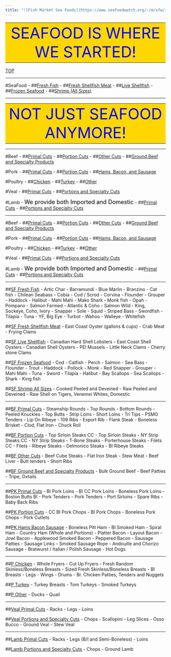 ```yaml
---
title: "![Fish Market Sea Foods](https://www.seafoodwatch.org/-/m/sfw/images/fish/website/artic%20-char.png?la=en)"
---
```

<table style="margin-left:auto; margin-right:auto; width:100%">
<tr style="text-align:center; vertical-align:bottom">
<td bgcolor=gold>
<font color=blue size=72>SEAFOOD IS WHERE WE STARTED!</font>
</td>
</tr>
</table>

<div id="backtop"><a href="#">TOP</a></div>

---

#SeaFood
- ##[Fresh Fish](#sf-fresh-fish)
- ##[Fresh Shellfish Meat](#sf-fresh-shellfish-meat)
- ##[Live Shellfish](#sf-live-shellfish)
- ##[Frozen Seafood](#sf-frozen-seafood)
- ##[Shrimp (All Sizes)](#sf-shrimp-all-sizes)

---

<table style="margin-left: auto; margin-right: auto; width: 100%">
<tr style="text-align: center">
<td bgcolor=gold>
<font color=blue size=72>NOT JUST SEAFOOD ANYMORE!</font>
</td>
</tr>
</table>

---

<div class="three-column">

#Beef
- ##[Primal Cuts](#bf-primal-cuts)
- ##[Portion Cuts](#bf-portion-cuts)
- ##[Other Cuts](#bf-other-cuts)
- ##[Ground Beef and Specialty Products](#bf-ground-beef-and-specialty-products)

#Pork
- ##[Primal Cuts](#pk-primal-cuts)
- ##[Portion Cuts](#pk-portion-cuts)
- ##[Hams, Bacon, and Sausage](#pk-hams-bacon-sausage)

#Poultry
- ##[Chicken](#p-chicken)
- ##[Turkey](#p-turkey)
- ##[Other](#p-other)

#Veal
- ##[Primal Cuts](#veal-primal-cuts)
- ##[Portions and Specialty Cuts](#veal-portions-and-specialty-cuts)

#Lamb
- <font color=black size=4>We provide both Imported and Domestic</font>
- ##[Primal Cuts](#lamb-primal-cuts)
- ##[Portions and Specialty Cuts](#lamb-portions-and-specialty-cuts)

</div>

---

#Beef
- ##[Primal Cuts](#bf-primal-cuts)
- ##[Portion Cuts](#bf-portion-cuts)
- ##[Other Cuts](#bf-other-cuts)
- ##[Ground Beef and Specialty Products](#bf-ground-beef-and-specialty-products)

#Pork
- ##[Primal Cuts](#pk-primal-cuts)
- ##[Portion Cuts](#pk-portion-cuts)
- ##[Hams, Bacon, and Sausage](#pk-hams-bacon-sausage)

#Poultry
- ##[Chicken](#p-chicken)
- ##[Turkey](#p-turkey)
- ##[Other](#p-other)

#Veal
- ##[Primal Cuts](#veal-primal-cuts)
- ##[Portions and Specialty Cuts](#veal-portions-and-specialty-cuts)

#Lamb
- <font color=black size=4>We provide both Imported and Domestic</font>
- ##[Primal Cuts](#lamb-primal-cuts)
- ##[Portions and Specialty Cuts](#lamb-portions-and-specialty-cuts)

---

##[SF Fresh Fish](#seafood)
- Artic Char
- Barramundi
- Blue Marlin
- Branzino
- Cat fish
- Chilean Seabass
- Cobia
- Cod / Scrod
- Corvina
- Flounder
- Grouper
- Haddock
- Halibut
- Mahi Mahi
- Mako Shark
- Monk fish
- Opah
- Pompano
- Salmon Farmed - Atlantic & Coho
- Salmon Wild - King, Sockeye, Coho, Ivory
- Snapper
- Sole
- Squid
- Striped Bass
- Swordfish
- Tilapia
- Tuna - YF, Big Eye
- Turbot
- Wahoo
- Walleye
- Whitefish

##[SF Fresh Shellfish Meat](#seafood)
- East Coast Oyster (gallons & cups)
- Crab Meat
- Frying Clams

##[SF Live Shellfish](#seafood)
- Canadian Hard Shell Lobsters
- East Coast Shell Oysters
- Canadian Shell Oysters
- PEI Mussels
- Little Neck Clams
- Cherry stone Clams

##[SF Frozen Seafood](#seafood)
- Cod
- Catfish
- Perch
- Salmon
- Sea Bass
- Flounder
- Trout
- Haddock
- Pollock
- Monk
- Red Snapper
- Grouper
- Mahi Mahi
- Tuna
- Sword
- Tilapia
- Halibut
- Bay Scallops
- Sea Scallops
- Shark
- King fish

##[SF Shrimp All Sizes](#seafood)
- Cooked Peeled and Deveined
- Raw Peeled and Deveined
- Raw Shell on Tigers, Venemei Whites, Domestic

---

##[BF Primal Cuts](#beef)
- Steamship Rounds
- Top Rounds
- Bottom Rounds
- Peeled Knuckles
- Top Butts
- Strip Loins
- Short Loins
- Tri Tips
- PSMO Tenders
- Lip On Ribeye
- 109 Ribs
- Export Rib
- Flank Steak
- Boneless Brisket
- Clod, Flat Iron
- Chuck Roll

##[BF Portion Cuts](#beef)
- Top Sirloin Steaks CC
- Top Sirloin Steaks
- NY Strip Steaks CC
- NY Strip Steaks
- T-Bone Steaks
- Porterhouse Steaks
- Filets CC
- Filets
- Ribeye Steaks
- Delmonico Steaks
- BI Ribeye Steaks

##[BF Other Cuts](#beef)
- Beef Cube Steaks
- Flat Iron Steak
- Stew Meat
- Beef Liver
- Butt tenders
- Short Ribs

##[BF Ground Beef and Specialty Products](#beef)
- Bulk Ground Beef
- Beef Patties
- Tripe, Oxtails

---

##[PK Primal Cuts](#pork)
- BI Pork Loins
- BI CC Pork Loins
- Boneless Pork Loins
- Boston Butts BI
- Pork Tenders
- Pork Tenders
- Port Sirloins
- Spare Ribs
- Baby Back Ribs

##[PK Portion Cuts](#pork)
- CC BI Pork Chops
- BI Pork Chops
- Boneless Pork Chops
- Pork Cutlets

##[PK Hams Bacon Sausage](#pork)
- Boneless Pitt Ham
- BI Smoked Ham
- Spiral Ham
- Country Ham (Whole and Portions)
- Platter Bacon
- Layout Bacon
- Jowl Bacon
- Applewood Smoked Bacon
- Peppered Bacon
- Sausage Patties
- Sausage Links
- Smoked Sausage Rope
- Andouille and Chorizo Sausage
- Bratwurst / Italian / Polish Sausage
- Hot Dogs

---

##[P Chicken](#poultry)
- Whole Fryers
- Cut Up Fryers
- Fresh Random Skinless/Boneless Breasts
- Sized Fresh Skinless/Boneless Breasts
- BI Breasts
- Legs
- Wings
- Drums
- Br. Chicken Patties, Tenders and Nuggets

##[P Turkey](#poultry)
- Turkey Breasts
- Tom Turkeys
- Smoked Turkeys

##[P Other](#poultry)
- Ducks
- Quail

---

##[Veal Primal Cuts](#veal)
- Racks
- Legs
- Loins

##[Veal Portions and Specialty Cuts](#veal)
- Chops
- Scallopini
- Leg Slices
- Osso Bucco
- Ground Veal
- Stew Veal

---

##[Lamb Primal Cuts](#lamb)
- Racks
- Legs (B/I and Semi-Boneless)
- Loins

##[Lamb Portions and Specialty Cuts](#lamb)
- Chops
- Ground Lamb